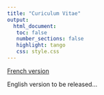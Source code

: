 ```yaml
---
title: "Curiculum Vitae"
output: 
  html_document:
   toc: false
   number_sections: false
   highlight: tango
   css: style.css
---
```


[French version](PDF/CV_PierreCottais.pdf)

English version to be released...